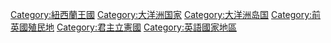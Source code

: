 {{Catnav|頁面分類|地理|大洲|大洋洲|大洋洲国家}}
{{Catnav|頁面分類|地理|国家|大洋洲国家}}
{{Catnav|頁面分類|人类社会|政治|国家|大洋洲国家}}

{{catmore}}
{{Commonscat|New Zealand}}

[[Category:紐西蘭王國|Category:紐西蘭王國]]
[[Category:大洋洲国家|Category:大洋洲国家]]
[[Category:大洋洲岛国|Category:大洋洲岛国]]
[[Category:前英國殖民地|Category:前英國殖民地]]
[[Category:君主立憲國|Category:君主立憲國]]
[[Category:英語國家地區|Category:英語國家地區]]